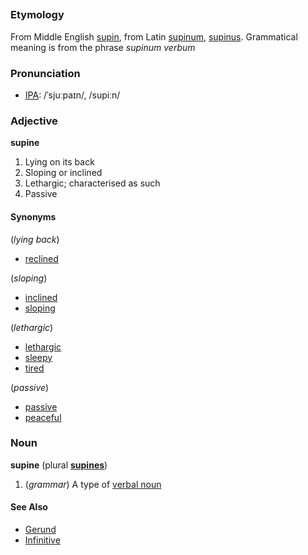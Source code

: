 =={{en}}==
===Etymology===
From Middle English [[supin]], from Latin [[supinum]], [[supinus]]. Grammatical meaning is from the phrase ''supinum verbum''

===Pronunciation===
* [[Wiktionary:Pronunciation_key|IPA]]: /ˈsjuːpaɪn/, /supiːn/

===Adjective===
'''supine'''
# Lying on its back
# Sloping or inclined
# Lethargic; characterised as such
# Passive

====Synonyms====
(''lying back'')
* [[reclined]]

(''sloping'')
* [[inclined]]
* [[sloping]]

(''lethargic'')
* [[lethargic]]
* [[sleepy]]
* [[tired]]

(''passive'')
* [[passive]]
* [[peaceful]]

===Noun===
'''supine''' (plural '''[[supines]]''')
# (''grammar'') A type of [[Verbal_noun|verbal noun]]

====See Also====
* [[Gerund]]
* [[Infinitive]]
